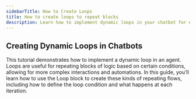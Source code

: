 ```yaml
---
sidebarTitle: How to Create Loops
title: How to create loops to repeat blocks
description: Learn how to implement dynamic loops in your chatbot for enhanced functionality and user interaction. This guide covers the steps to create loops using the Loop block, including setting up conditions and managing iterations.
---
```


## Creating Dynamic Loops in Chatbots

This tutorial demonstrates how to implement a dynamic loop in an agent.
Loops are useful for repeating blocks of logic based on certain conditions, allowing for more complex interactions and automations.
In this guide, you’ll learn how to use the Loop block to create these kinds of repeating flows, including how to define the loop condition and what happens at each iteration.
